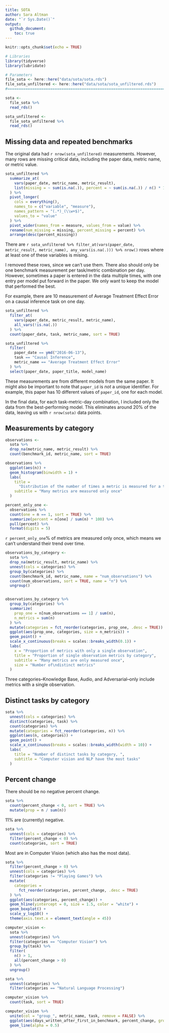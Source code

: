 ```yaml
---
title: SOTA
author: Sara Altman 
date: "`r Sys.Date()`"
output: 
  github_document:
    toc: true
---
```


```r
knitr::opts_chunk$set(echo = TRUE)
```

```r
# Libraries
library(tidyverse)
library(lubridate)

# Parameters
file_sota <- here::here("data/sota/sota.rds")
file_sota_unfiltered <- here::here("data/sota/sota_unfiltered.rds")
#===============================================================================

sota <- 
  file_sota %>% 
  read_rds()

sota_unfiltered <-
  file_sota_unfiltered %>% 
  read_rds()
```

## Missing data and repeated benchmarks

The original data had `r nrow(sota_unfiltered)` measurements. However, many rows are missing critical data, including the paper data, metric name, or metric value.

```r
sota_unfiltered %>% 
  summarize_at(
    vars(paper_date, metric_name, metric_result), 
    list(missing = ~ sum(is.na(.)), percent = ~ sum(is.na(.)) / n() * 100)
  ) %>% 
  pivot_longer(
    cols = everything(), 
    names_to = c("variable", "measure"),
    names_pattern = "(.*)_(\\w+$)",
    values_to = "value"
  ) %>% 
  pivot_wider(names_from = measure, values_from = value) %>% 
  rename(num_missing = missing, percent_missing = percent) %>% 
  arrange(desc(percent_missing))
```

There are `r sota_unfiltered %>% filter_at(vars(paper_date, metric_result, metric_name), any_vars(is.na(.))) %>% nrow()` rows where at least one of these variables is mising.

I removed these rows, since we can't use them. There also should only be one benchmark measurement per task/metric combination per day. However, sometimes a paper is entered in the data multiple times, with one entry per model put forward in the paper. We only want to keep the model that performed the best.

For example, there are 10 measurement of Average Treatment Effect Error on a causal inference task on one day.

```r
sota_unfiltered %>%
  filter_at(
    vars(paper_date, metric_result, metric_name), 
    all_vars(!is.na(.))
  ) %>% 
  count(paper_date, task, metric_name, sort = TRUE) 
```

```r
sota_unfiltered %>% 
  filter(
    paper_date == ymd("2016-06-13"), 
    task == "Causal Inference",
    metric_name == "Average Treatment Effect Error"
  ) %>% 
  select(paper_date, paper_title, model_name)
```

These measurements are from different models from the same paper. It might also be important to note that `paper_id` is _not_ a unique identifier. For example, this paper has 10 different values of `paper_id`, one for each model. 

In the final data, for each task-metric-day combination, I included only the data from the best-performing model. This eliminates around 20% of the data, leaving us with `r nrow(sota)` data points.

## Measurements by category

```r
observations <-
  sota %>% 
  drop_na(metric_name, metric_result) %>% 
  count(benchmark_id, metric_name, sort = TRUE)

observations %>% 
  ggplot(aes(n)) +
  geom_histogram(binwidth = 1) +
  labs(
    title = 
      "Distribution of the number of times a metric is measured for a task",
    subtitle = "Many metrics are measured only once"
  )
```

```r
percent_only_one <-
  observations %>% 
  count(one = n == 1, sort = TRUE) %>% 
  summarize(percent = n[one] / sum(n) * 100) %>% 
  pull(percent) %>% 
  format(digits = 5)
```

`r percent_only_one`% of metrics are measured only once, which means we can't understand their trend over time. 

```r
observations_by_category <-
  sota %>% 
  drop_na(metric_result, metric_name) %>% 
  unnest(cols = categories) %>% 
  group_by(categories) %>% 
  count(benchmark_id, metric_name, name = "num_observations") %>% 
  count(num_observations, sort = TRUE, name = "n") %>% 
  ungroup()


observations_by_category %>% 
  group_by(categories) %>% 
  summarize(
    prop_one = n[num_observations == 1] / sum(n),
    n_metrics = sum(n)
  ) %>% 
  mutate(categories = fct_reorder(categories, prop_one, .desc = TRUE)) %>% 
  ggplot(aes(prop_one, categories, size = n_metrics)) +
  geom_point() +
  scale_x_continuous(breaks = scales::breaks_width(0.1)) +
  labs(
    x = "Proportion of metrics with only a single observation",
    title = "Proportion of single observation metrics by category",
    subtitle = "Many metrics are only measured once",
    size = "Number of\ndistinct metrics"
  )
```

Three categories--Knowledge Base, Audio, and Adversarial--only include metrics with a single observation.

## Distinct tasks by category

```r
sota %>% 
  unnest(cols = categories) %>% 
  distinct(categories, task) %>% 
  count(categories) %>% 
  mutate(categories = fct_reorder(categories, n)) %>%
  ggplot(aes(n, categories)) +
  geom_point() +
  scale_x_continuous(breaks = scales::breaks_width(width = 10)) +
  labs(
    title = "Number of distinct tasks by category, ",
    subtitle = "Computer vision and NLP have the most tasks"
  )
```


## Percent change

There should be no negative percent change.

```r
sota %>% 
  count(percent_change < 0, sort = TRUE) %>% 
  mutate(prop = n / sum(n))
```

11% are (currently) negative.

```r
sota %>% 
  unnest(cols = categories) %>% 
  filter(percent_change < 0) %>% 
  count(categories, sort = TRUE) 
```

Most are in Computer Vision (which also has the most data).

```r
sota %>% 
  filter(percent_change > 0) %>% 
  unnest(cols = categories) %>% 
  filter(categories != "Playing Games") %>% 
  mutate(
    categories = 
      fct_reorder(categories, percent_change, .desc = TRUE)
  ) %>% 
  ggplot(aes(categories, percent_change)) +
  geom_hline(yintercept = 0, size = 1.5, color = "white") +
  geom_boxplot() +
  scale_y_log10() +
  theme(axis.text.x = element_text(angle = 45))
```

```r
computer_vision <-
  sota %>% 
  unnest(categories) %>%  
  filter(categories == "Computer Vision") %>% 
  group_by(task) %>% 
  filter(
    n() > 1,
    all(percent_change > 0)
  ) %>% 
  ungroup()

sota %>% 
  unnest(categories) %>% 
  filter(categories == "Natural Language Processing")

computer_vision %>% 
  count(task, sort = TRUE)
```

```r
computer_vision %>% 
  unite(col = "group_", metric_name, task, remove = FALSE) %>% 
  ggplot(aes(days_written_after_first_in_benchmark, percent_change, group = group_)) +
  geom_line(alpha = 0.5) 
```


